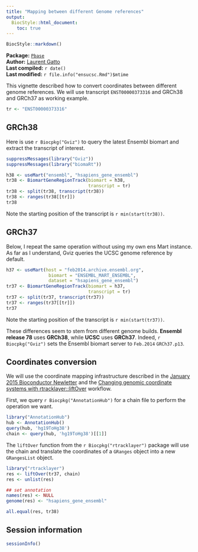 ```yaml
---
title: "Mapping between different Genome references"
output:
  BiocStyle::html_document:
    toc: true
---
```


<!--
%\VignetteEngine{knitr::rmarkdown}
%\VignetteIndexEntry{Ensembl and UCSC mapping}
%\VignettePackage{Pbase}
-->

```r
BiocStyle::markdown()
```

**Package:** [`Pbase`](http://bioconductor.org/packages/devel/bioc/html/Pbase.html)<br />
**Author:** [Laurent Gatto](http://cpu.sysbiol.cam.ac.uk/)<br />
**Last compiled:** `r date()`<br />
**Last modified:** `r file.info("ensucsc.Rmd")$mtime`

This vignette described how to convert coordinates between different
genome references. We will use transcript `ENST00000373316` and GRCh38
and GRCh37 as working example.

```r
tr <- "ENST00000373316"
``` 

## GRCh38

Here is use `r Biocpkg("Gviz")` to query the latest Ensembl biomart
and extract the transcript of interest.

```r
suppressMessages(library("Gviz"))
suppressMessages(library("biomaRt"))

h38 <- useMart("ensembl", "hsapiens_gene_ensembl")
tr38 <- BiomartGeneRegionTrack(biomart = h38,
                               transcript = tr)
tr38 <- split(tr38, transcript(tr38))
tr38 <- ranges(tr38[[tr]])
tr38
```

Note the starting position of the transcript is `r min(start(tr38))`.

## GRCh37

Below, I repeat the same operation without using my own ens Mart
instance. As far as I understand, Gviz queries the UCSC genome
reference by default. 

```r
h37 <- useMart(host = "feb2014.archive.ensembl.org",
                biomart = "ENSEMBL_MART_ENSEMBL",
                dataset = "hsapiens_gene_ensembl")
tr37 <- BiomartGeneRegionTrack(biomart = h37,
                               transcript = tr)
tr37 <- split(tr37, transcript(tr37))
tr37 <- ranges(tr37[[tr]])
tr37
```

Note the starting position of the transcript is `r min(start(tr37))`.

These differences seem to stem from different genome builds. **Ensembl
release 78** uses **GRCh38**, while **UCSC** uses **GRCh37**. Indeed,
`r Biocpkg("Gviz")` sets the Ensembl biomart server to `Feb.2014`
`GRCh37.p13`.

## Coordinates conversion

We will use the coordinate mapping infrastructure described in the
[January 2015 Bioconductor Newletter](http://www.bioconductor.org/help/newsletters/2015_January/#coordinate-mapping)
and the
[Changing genomic coordinate systems with rtracklayer::liftOver](http://bioconductor.org/help/workflows/liftOver/)
workflow.

First, we query `r Biocpkg("AnnotationHub")` for a chain file to
perform the operation we want.

```r
library("AnnotationHub")
hub <- AnnotationHub()
query(hub, 'hg19ToHg38')
chain <- query(hub, 'hg19ToHg38')[[1]]
```

The `liftOver` function from the `r Biocpkg("rtracklayer")` package
will use the chain and translate the coordinates of a `GRanges` object
into a new `GRangesList` object.

```r
library("rtracklayer")
res <- liftOver(tr37, chain)
res <- unlist(res)

## set annotation
names(res) <- NULL
genome(res) <- "hsapiens_gene_ensembl"

all.equal(res, tr38)
```

## Session information

```r
sessionInfo()
```
